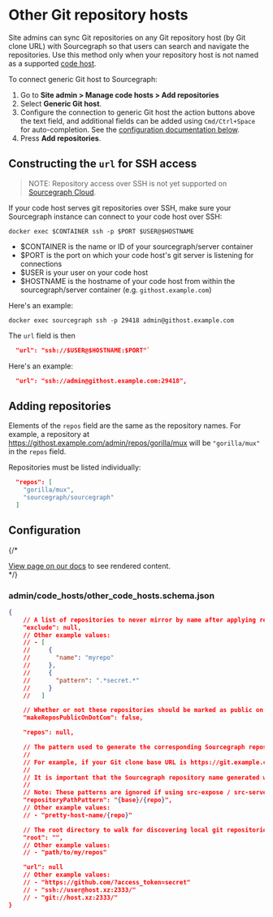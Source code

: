 # Other Git repository hosts

Site admins can sync Git repositories on any Git repository host (by Git clone URL) with Sourcegraph so that users can search and navigate the repositories. Use this method only when your repository host is not named as a supported [code host](/admin/code_hosts/).

To connect generic Git host to Sourcegraph:

1. Go to **Site admin > Manage code hosts > Add repositories**
1. Select **Generic Git host**.
1. Configure the connection to generic Git host the action buttons above the text field, and additional fields can be added using `Cmd/Ctrl+Space` for auto-completion. See the [configuration documentation below](#configuration).
1. Press **Add repositories**.

## Constructing the `url` for SSH access

>NOTE: Repository access over SSH is not yet supported on [Sourcegraph Cloud](/cloud/).

If your code host serves git repositories over SSH, make sure your Sourcegraph instance can connect to your code host over SSH:

```
docker exec $CONTAINER ssh -p $PORT $USER@$HOSTNAME
```

- $CONTAINER is the name or ID of your sourcegraph/server container
- $PORT is the port on which your code host's git server is listening for connections
- $USER is your user on your code host
- $HOSTNAME is the hostname of your code host from within the sourcegraph/server container (e.g. `githost.example.com`)

Here's an example:

```
docker exec sourcegraph ssh -p 29418 admin@githost.example.com
```

The `url` field is then

```json
  "url": "ssh://$USER@$HOSTNAME:$PORT"`
```

Here's an example:

```json
  "url": "ssh://admin@githost.example.com:29418",
```

## Adding repositories

Elements of the `repos` field are the same as the repository names. For example, a repository at https://githost.example.com/admin/repos/gorilla/mux will be `"gorilla/mux"` in the `repos` field.

Repositories must be listed individually:

```json
  "repos": [
    "gorilla/mux",
    "sourcegraph/sourcegraph"
  ]
```

## Configuration

{/* <div markdown-func=jsonschemadoc jsonschemadoc:path="admin/code_hosts/other_code_hosts.schema.json">[View page on our docs](/admin/code_hosts/other) to see rendered content.</div> */}

### admin/code_hosts/other_code_hosts.schema.json

```json
{
	// A list of repositories to never mirror by name after applying repositoryPathPattern. Supports excluding by exact name ({"name": "myrepo"}) or regular expression ({"pattern": ".*secret.*"}).
	"exclude": null,
	// Other example values:
	// - [
	//     {
	//       "name": "myrepo"
	//     },
	//     {
	//       "pattern": ".*secret.*"
	//     }
	//   ]

	// Whether or not these repositories should be marked as public on Sourcegraph.com. Defaults to false.
	"makeReposPublicOnDotCom": false,

	"repos": null,

	// The pattern used to generate the corresponding Sourcegraph repository name for the repositories. In the pattern, the variable "{base}" is replaced with the Git clone base URL host and path, and "{repo}" is replaced with the repository path taken from the `repos` field.
	//
	// For example, if your Git clone base URL is https://git.example.com/repos and `repos` contains the value "my/repo", then a repositoryPathPattern of "{base}/{repo}" would mean that a repository at https://git.example.com/repos/my/repo is available on Sourcegraph at https://sourcegraph.example.com/git.example.com/repos/my/repo.
	//
	// It is important that the Sourcegraph repository name generated with this pattern be unique to this code host. If different code hosts generate repository names that collide, Sourcegraph's behavior is undefined.
	//
	// Note: These patterns are ignored if using src-expose / src-serve / src-serve-local.
	"repositoryPathPattern": "{base}/{repo}",
	// Other example values:
	// - "pretty-host-name/{repo}"

	// The root directory to walk for discovering local git repositories to mirror. To sync with local repositories and use this root property one must run Cody App and define the repos configuration property such as ["src-serve-local"].
	"root": "",
	// Other example values:
	// - "path/to/my/repos"

	"url": null
	// Other example values:
	// - "https://github.com/?access_token=secret"
	// - "ssh://user@host.xz:2333/"
	// - "git://host.xz:2333/"
}
```
